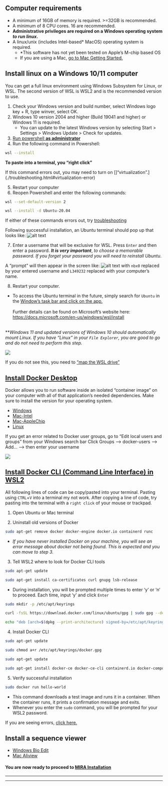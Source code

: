 
## Computer requirements
- A minimum of 16GB of memory is required. >=32GB is recommended.
- A minimum of 8 CPU cores. 16 are recommended.
- **Administrative privileges are required on a Windows operating system _to run linux_.**
- A linux/unix (includes Intel-based* MacOS) operating system is required.
    - *This software has not yet been tested on Apple's M-chip based OS
    - If you are using a Mac, [go to Mac Getting Started.](./mac-getting-started.html)

## Install linux on a Windows 10/11 computer
You can get a full linux environment using Windows Subsystem for Linux, or WSL. The second version of WSL is WSL2 and is the recommended version to use.

1. Check your Windows version and build number, select Windows logo key + R, type winver, select OK.
2. Windows 10 version 2004 and higher (Build 19041 and higher) or Windows 11 is required.
   - You can update to the latest Windows version by selecting Start > Settings > Windows Update > Check for updates.
3. <a href="./images/powershell_open.png" target="_blank">Run powershell **as administrator**</a>
4. Run the following command in Powershell:

```bash
wsl --install
```

**To paste into a terminal, you "right click"**

If this command errors out, you may need to turn on []"virtualization".](./troubleshooting.html#virtualization-error)

5. Restart your computer
6. Reopen Powershell and enter the following commands:

```bash
wsl --set-default-version 2
```


```bash
wsl --install -d Ubuntu-20.04
```
If either of these commands errors out, try [troubleshooting](./troubleshooting.html#wsl-install-error)


Following successful installation, an Ubuntu terminal should pop up that looks like:
![alt text](./images/ubuntu_setub_1.png)

7. Enter a username that will be exclusive for WSL. Press `Enter` and then enter a password. **_It is very important_**, _to choose a memorable password. If you forget your password you will need to reinstall Ubuntu_. 

A "prompt" will then appear in the screen like:
    ![alt text](./images/commandprompt_wsl.png) with `nbx0` replaced by your entered username and `L349232` replaced with your computer's name.

8. Restart your computer.

- To access the Ubuntu terminal in the future, simply search for `Ubuntu` in the <a href="./images/ubuntu_open.png" target="_blank">Window's task bar and click on the app.</a> 
<br/><br/>
Further details can be found on Microsoft's website here: [https://docs.microsoft.com/en-us/windows/wsl/install](https://docs.microsoft.com/en-us/windows/wsl/install)
<br/><br/>

**_Windows 11 and updated versions of Windows 10 should automatically mount Linux. If you have "Linux" in your `File Explorer`, you are good to go and do not need to perform this step._

![](./images/linux_file_explorer.png)
    
If you do not see this, you need to ["map the WSL drive"](./troubleshooting.html#map-network-drive)

## [Install Docker Desktop](https://www.docker.com/products/docker-desktop/)
Docker allows you to run software inside an isolated "container image" on your computer with all of that application's needed dependencies. Make sure to install the version for your operating system.

- [Windows](https://desktop.docker.com/win/main/amd64/Docker%20Desktop%20Installer.exe?utm_source=docker&utm_medium=webreferral&utm_campaign=dd-smartbutton&utm_location=header)
- [Mac-Intel](https://desktop.docker.com/mac/main/amd64/Docker.dmg?utm_source=docker&utm_medium=webreferral&utm_campaign=dd-smartbutton&utm_location=module)
- [Mac-AppleChip](https://desktop.docker.com/mac/main/arm64/Docker.dmg?utm_source=docker&utm_medium=webreferral&utm_campaign=dd-smartbutton&utm_location=module)
- [Linux](https://docs.docker.com/desktop/linux/install/)

If you get an error related to Docker user groups, go to "Edit local users and groups" from your Windows search bar
Click Groups --> docker-users --> Add... --> then enter your username

![](./images/dockerusers.png)



## [Install Docker CLI (Command Line Interface) in WSL2](https://docs.docker.com/engine/install/ubuntu/)

All following lines of code can be copy/pasted into your terminal. Pasting using `CTRL`+`V` into a terminal my not work. After copying a line of code, try pasting into the terminal with a `right click` of your mouse or trackpad. 

1. Open Ubuntu or Mac terminal

2. Uninstall old versions of Docker

```bash
sudo apt-get remove docker docker-engine docker.io containerd runc
```
- _If you have never installed Docker on your machine, you will see an error message about docker not being found. This is expected and you can move to step 3._

3. Tell WSL2 where to look for Docker CLI tools

```bash
sudo apt-get update
```

```bash
sudo apt-get install ca-certificates curl gnupg lsb-release
```

- During installation, you will be prompted multiple times to enter 'y' or 'n' to proceed. Each time, input 'y' and click `Enter`

```bash
sudo mkdir -p /etc/apt/keyrings
```

```bash
curl -fsSL https://download.docker.com/linux/ubuntu/gpg | sudo gpg --dearmor -o /etc/apt/keyrings/docker.gpg
```

```bash
echo "deb [arch=$(dpkg --print-architecture) signed-by=/etc/apt/keyrings/docker.gpg] https://download.docker.com/linux/ubuntu $(lsb_release -cs) stable" | sudo tee /etc/apt/sources.list.d/docker.list > /dev/null
```

4. Install Docker CLI

```bash
sudo apt-get update
```

```bash
sudo chmod a+r /etc/apt/keyrings/docker.gpg
```

```bash
sudo apt-get update
```

```bash
sudo apt-get install docker-ce docker-ce-cli containerd.io docker-compose-plugin
```
5. Verify successful installation

```bash
sudo docker run hello-world
```
- This command downloads a test image and runs it in a container. When the container runs, it prints a confirmation message and exits.
- Whenever you enter the `sudo` command, you will be prompted for your WSL2 password.

If you are seeing errors, [click here.](./troubleshooting.html#docker-cli-errors)




## Install a sequence viewer
- [Windows Bio Edit](https://bioedit.software.informer.com/download/#downloading)
- [Mac Aliview](https://ormbunkar.se/aliview/#DOWNLOAD)


#### You are now ready to proceed to [MIRA Installation](./mira-installation.html)
<hr>
<hr>
<br/><br/>



